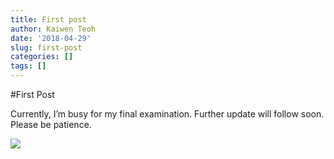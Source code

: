 ```yaml
---
title: First post
author: Kaiwen Teoh
date: '2018-04-29'
slug: first-post
categories: []
tags: []
---
```

#First Post

  
  Currently, I'm busy for my final examination. Further update will follow soon. Please be patience.  
  


![](https://media0.giphy.com/media/fhAwk4DnqNgw8/giphy-downsized.gif?cid=e1bb72ff5ae5dba9506d76752e49f225)  




